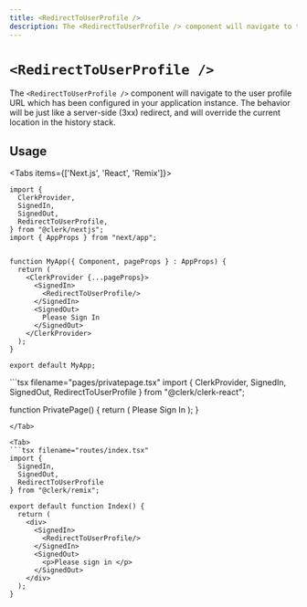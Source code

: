 ```yaml
---
title: <RedirectToUserProfile />
description: The <RedirectToUserProfile /> component will navigate to the user profile URL which has been configured in your application instance. The behavior will be just like a server-side (3xx) redirect, and will override the current location in the history stack.
---
```


# `<RedirectToUserProfile />`

The `<RedirectToUserProfile />` component will navigate to the user profile URL which has been configured in your application instance. The behavior will be just like a server-side (3xx) redirect, and will override the current location in the history stack.

## Usage

<Tabs items={['Next.js', 'React', 'Remix']}>
<Tab>
```tsx filename="pages/_app.tsx"
import {
  ClerkProvider,
  SignedIn,
  SignedOut,
  RedirectToUserProfile,
} from "@clerk/nextjs";
import { AppProps } from "next/app";


function MyApp({ Component, pageProps } : AppProps) {
  return (
    <ClerkProvider {...pageProps}>
      <SignedIn>
        <RedirectToUserProfile/>
      </SignedIn>
      <SignedOut>
        Please Sign In
      </SignedOut>
    </ClerkProvider>
  );
}

export default MyApp;
```
</Tab>

<Tab>
```tsx filename="pages/privatepage.tsx"
import {
  ClerkProvider,
  SignedIn,
  SignedOut,
  RedirectToUserProfile
} from "@clerk/clerk-react";

function PrivatePage() {
  return (
    <ClerkProvider publishableKey="pk_test_••••••••••••••••••••••••••••••••••">
      <SignedIn>
        <RedirectToUserProfile/>
      </SignedIn>
      <SignedOut>
        Please Sign In
      </SignedOut>
    </div>
  );
}
```
</Tab>

<Tab>
```tsx filename="routes/index.tsx"
import {
  SignedIn,
  SignedOut,
  RedirectToUserProfile
} from "@clerk/remix";

export default function Index() {
  return (
    <div>
      <SignedIn>
        <RedirectToUserProfile/>
      </SignedIn>
      <SignedOut>
        <p>Please sign in </p>
      </SignedOut>
    </div>
  );
}
```
</Tab>
</Tabs>
